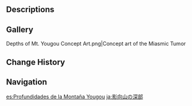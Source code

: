 {{Location Infobox
|image        = <gallery>
Depths of Mt. Yougou.png|In-game
<!--Depths of Mt. Yougou Location.png|Map-->
</gallery>
|type         = Point of Interest
|region       = Inazuma
|area         = Narukami Island
|subarea      = Mt. Yougou
}}
{{Location Intro|The '''Depths of Mt. Yougou''' ''(unofficial name)''|description=<p>{{If Self|Depths of Mt. Yougou|It|The Depths of Mt. Yougou}} is found beneath Mt. Yougou, and can be unlocked by completing the questline for [[Sacred Sakura Cleansing Ritual]] and defeating the {{LL|"Miasmic Tumor"|.}}</p>}}

==Descriptions==
{{Description|The plant life here has grown gnarled and unnatural from growing in uttermost darkness. Something twisted seems to be sealed here.|2=[https://youtu.be/cE7RW9htzQU?t=2946 Version 1.6 Special Program]}}

==Gallery==
<gallery>
Depths of Mt. Yougou Concept Art.png|Concept art of the Miasmic Tumor
</gallery>

==Change History==
{{Change History|2.0}}

==Navigation==
{{PoI Navbox|Inazuma}}

[[es:Profundidades de la Montaña Yougou]]
[[ja:影向山の深部]]